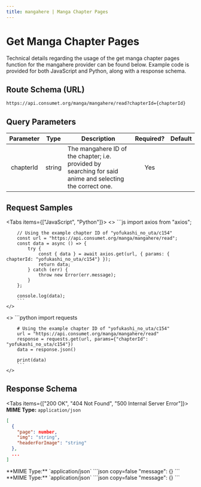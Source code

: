 ```yaml
---
title: mangahere | Manga Chapter Pages
---
```



# Get Manga Chapter Pages

Technical details regarding the usage of the get manga chapter pages function for the mangahere provider can be found below. Example code is provided for both JavaScript and Python, along with a response schema.

## Route Schema (URL)

```
https://api.consumet.org/manga/mangahere/read?chapterId={chapterId}
```

## Query Parameters

| Parameter |  Type  | Description                                                                                               | Required? | Default |
| :-------: | :----: | --------------------------------------------------------------------------------------------------------- | :-------: | :-----: |
| chapterId | string | The mangahere ID of the chapter; i.e. provided by searching for said anime and selecting the correct one. |    Yes    |         |

## Request Samples

<Tabs items={["JavaScript", "Python"]}>
  <Tab>
    <>
        ```js
        import axios from "axios";

        // Using the example chapter ID of "yofukashi_no_uta/c154"
        const url = "https://api.consumet.org/manga/mangahere/read";
        const data = async () => {
            try {
                const { data } = await axios.get(url, { params: { chapterId: "yofukashi_no_uta/c154"} });
                return data;
            } catch (err) {
                throw new Error(err.message);
            }
        };

        console.log(data);
        ```
    </>

  </Tab>
  <Tab>
    <>
        ```python
        import requests

        # Using the example chapter ID of "yofukashi_no_uta/c154"
        url = "https://api.consumet.org/manga/mangahere/read"
        response = requests.get(url, params={"chapterId": "yofukashi_no_uta/c154"})
        data = response.json()

        print(data)
        ```
    </>

  </Tab>
</Tabs>

## Response Schema

<Tabs items={["200 OK", "404 Not Found", "500 Internal Server Error"]}>
  <Tab>
  **MIME Type:** `application/json`
  ```json copy=false
  [
    {
      "page": number,
      "img": "string",
      "headerForImage": "string"
    },
    ...
  ]
  ```
  </Tab>
  <Tab>
  **MIME Type:** `application/json`
  ```json copy=false
  "message": {}
  ```
  </Tab>
  <Tab>
  **MIME Type:** `application/json`
  ```json copy=false
  "message": {}
  ```
  </Tab>
</Tabs>
